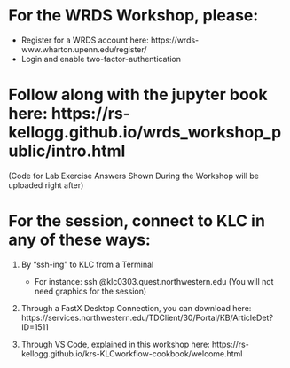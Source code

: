 # For the WRDS Workshop, please: 

- Register for a WRDS account here: https://wrds-www.wharton.upenn.edu/register/
- Login and enable two-factor-authentication

# Follow along with the jupyter book here: https://rs-kellogg.github.io/wrds_workshop_public/intro.html
(Code for Lab Exercise Answers Shown During the Workshop will be uploaded right after)

# For the session, connect to KLC in any of these ways:

 (1) By "ssh-ing" to KLC from a Terminal
      - For instance:
        ssh <your_net>@klc0303.quest.northwestern.edu 
        (You will not need graphics for the session)
        
 (2) Through a FastX Desktop Connection, you can download here: https://services.northwestern.edu/TDClient/30/Portal/KB/ArticleDet?ID=1511

 (3) Through VS Code, explained in this workshop here: https://rs-kellogg.github.io/krs-KLCworkflow-cookbook/welcome.html


